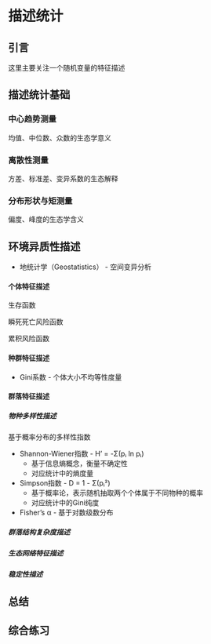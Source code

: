 # 描述统计

## 引言

这里主要关注一个随机变量的特征描述

## 描述统计基础

### 中心趋势测量

均值、中位数、众数的生态学意义

### 离散性测量

方差、标准差、变异系数的生态解释

### 分布形状与矩测量

偏度、峰度的生态学含义

## 环境异质性描述

- 地统计学（Geostatistics） - 空间变异分析

#### 个体特征描述

生存函数

瞬死死亡风险函数

累积风险函数

#### 种群特征描述

- Gini系数 - 个体大小不均等性度量

#### 群落特征描述

##### 物种多样性描述
基于概率分布的多样性指数

 - Shannon-Wiener指数 - H' = -Σ(pᵢ ln pᵢ)
   - 基于信息熵概念，衡量不确定性
   - 对应统计中的熵度量
- Simpson指数 - D = 1 - Σ(pᵢ²)
   - 基于概率论，表示随机抽取两个个体属于不同物种的概率
   - 对应统计中的Gini纯度
 - Fisher's α - 基于对数级数分布

##### 群落结构复杂度描述

##### 生态网络特征描述
 

##### 稳定性描述


## 总结

## 综合练习
